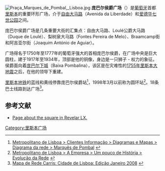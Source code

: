 [[File:Praça_Marques_de_Pombal,_Lisboa.jpg|thumb]]
'''庞巴尔侯爵广场'''（{{lang-pt|'''Praça do Marquês de Pombal'''}}）是[[葡萄牙|葡萄牙]]首都[[里斯本|里斯本]]的重要环形广场，介于[[自由大马路|自由大马路]]（Avenida da Liberdade）和[[爱德华七世公园|爱德华七世公园]]之间。

庞巴尔侯爵广场是几条重要大街的汇集点：自由大马路、Loulé公爵大马路（Duque de Loulé）、梨树泉大马路（Fontes Pereira de Melo）、Braamcamp街和阿吉亚尔街（Joaquim António de Aguiar）。 

广场得名于1750年至1777年的葡萄牙强大的首相庞巴尔侯爵，在广场中央是巨大圆柱，建于1917年至1934年，顶部是他的铜像，身边是一只狮子 - 权力的象征。侯爵面向着[[庞巴尔下城|庞巴尔下城]]（Baixa Pombalina），该区是在灾难性的[[1755年里斯本大地震|1755年里斯本大地震]]之后，在他的领导下重建。

[[里斯本地铁|里斯本地铁]]的蓝线和黄线停靠庞巴尔侯爵站<ref>[http://www.metrolisboa.pt/Default.aspx?tabid=189 Metropolitano de Lisboa > Clientes Informação > Diagramas e Mapas > Diagrama da rede > Marquês de Pombal] {{webarchive|url=https://web.archive.org/web/20081022004940/http://www.metrolisboa.pt/Default.aspx?tabid=189 |date=2008-10-22 }}</ref>，1998年3月以前称为圆环站<ref>[http://www.metrolisboa.pt/Default.aspx?tabid=487 Metropolitano de Lisboa > A Empresa > Um pouco de História > Evolução da Rede] {{webarchive|url=https://web.archive.org/web/20081022012020/http://www.metrolisboa.pt/Default.aspx?tabid=487 |date=2008-10-22 }}</ref>。18条巴士线路到达广场<ref>[http://www.carris.pt/downloads/Mapa%20Rede%202008_A4.pdf Mapa de Rede Carris: Cidade de Lisboa: Edição Janeiro 2008] {{webarchive|url=https://web.archive.org/web/20081021171942/http://www.carris.pt/downloads/Mapa%20Rede%202008_A4.pdf |date=2008-10-21 }}</ref>。

== 参考文献 ==
* [https://web.archive.org/web/20110719043858/http://revelarlx.cm-lisboa.pt/gca/?id=1079 Page about the square in Revelar LX.]
<references/>

[[Category:里斯本广场|Category:里斯本广场]]